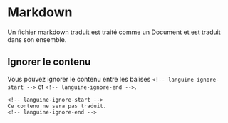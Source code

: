 # Markdown

Un fichier markdown traduit est traité comme un Document et est traduit dans son ensemble.

## Ignorer le contenu

Vous pouvez ignorer le contenu entre les balises `<!-- languine-ignore-start -->` et `<!-- languine-ignore-end -->`.

```mdx
<!-- languine-ignore-start -->
Ce contenu ne sera pas traduit.
<!-- languine-ignore-end -->
``` 